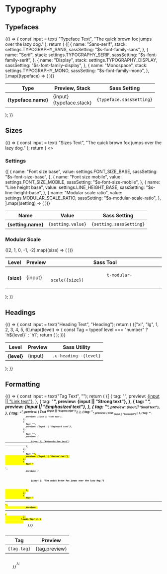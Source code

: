 
<Meta title="Styles/Typography" />

# Typography

## Typefaces

<Canvas>
  <Story name="Typefaces">
    {() => {
      const input = text(
        "Typeface Text",
        "The quick brown fox jumps over the lazy dog."
      );
      return (
        <Table size="lg-vertical">
          <thead>
            <tr>
              <th>Type</th>
              <th>Preview, Stack</th>
              <th>Sass Setting</th>
            </tr>
          </thead>
          <tbody>
            {[
              {
                name: "Sans-serif",
                stack: settings.TYPOGRAPHY_SANS,
                sassSetting: "$s-font-family-sans",
              },
              {
                name: "Serif",
                stack: settings.TYPOGRAPHY_SERIF,
                sassSetting: "$s-font-family-serif",
              },
              {
                name: "Display",
                stack: settings.TYPOGRAPHY_DISPLAY,
                sassSetting: "$s-font-family-display",
              },
              {
                name: "Monospace",
                stack: settings.TYPOGRAPHY_MONO,
                sassSetting: "$s-font-family-mono",
              },
            ].map((typeface) => (
              <tr key={typeface.stack}>
                <th>{typeface.name}</th>
                <td>
                  <span
                    style={{ fontFamily: typeface.stack, fontSize: "1.44em" }}
                  >
                    {input}
                  </span>
                  <br />
                  <span className="u-color--dimmed">{typeface.stack}</span>
                </td>
                <td>
                  <code className="u-select--all">{typeface.sassSetting}</code>
                </td>
              </tr>
            ))}
          </tbody>
        </Table>
      );
    }}
  </Story>
</Canvas>

## Sizes

<Canvas>
  <Story name="Sizes">
    {() => {
      const input = text(
        "Sizes Text",
        "The quick brown fox jumps over the lazy dog."
      );
      return (
        <>
          <h3>Settings</h3>
          <Table>
            <thead>
              <tr>
                <th>Name</th>
                <th>Value</th>
                <th>Sass Setting</th>
              </tr>
            </thead>
            <tbody>
              {[
                {
                  name: "Font size base",
                  value: settings.FONT_SIZE_BASE,
                  sassSetting: "$s-font-size-base",
                },
                {
                  name: "Font size mobile",
                  value: settings.FONT_SIZE_MOBILE,
                  sassSetting: "$s-font-size-mobile",
                },
                {
                  name: "Line height base",
                  value: settings.LINE_HEIGHT_BASE,
                  sassSetting: "$s-line-height-base",
                },
                {
                  name: "Modular scale ratio",
                  value: settings.MODULAR_SCALE_RATIO,
                  sassSetting: "$s-modular-scale-ratio",
                },
              ].map((setting) => (
                <tr key={setting.sassSetting}>
                  <th>{setting.name}</th>
                  <td>
                    <code>{setting.value}</code>
                  </td>
                  <td>
                    <code className="u-select--all">{setting.sassSetting}</code>
                  </td>
                </tr>
              ))}
            </tbody>
          </Table>
          <h3>Modular Scale</h3>
          <Table>
            <thead>
              <tr>
                <th>Level</th>
                <th>Preview</th>
                <th>Sass Tool</th>
              </tr>
            </thead>
            <tbody>
              {[2, 1, 0, -1, -2].map((size) => (
                <tr key={size}>
                  <th>{size}</th>
                  <td>
                    <span className={styles[`storybook-size--${size.toString()}`]}>
                      {input}
                    </span>
                  </td>
                  <td>
                    <code className="u-select--all">
                      t-modular-scale({size})
                    </code>
                  </td>
                </tr>
              ))}
            </tbody>
          </Table>
        </>
      );
    }}
  </Story>
</Canvas>

## Headings

<Canvas>
  <Story name="Headings">
    {() => {
      const input = text("Heading Text", "Heading");
      return (
        <Table>
          <thead>
            <tr>
              <th>Level</th>
              <th>Preview</th>
              <th>Sass Utility</th>
            </tr>
          </thead>
          <tbody>
            {["xl", "lg", 1, 2, 3, 4, 5, 6].map((level) => {
              const Tag = typeof level === "number" ? `h${level}` : `h1`;
              return (
                <tr key={level}>
                  <th>{level}</th>
                  <td>
                    <Tag className={`u-heading--${level} u-vr--bottom-0-@xs`}>
                      {input}
                    </Tag>
                  </td>
                  <td>
                    <code className="u-select--all">.u-heading--{level}</code>
                  </td>
                </tr>
              );
            })}
          </tbody>
        </Table>
      );
    }}
  </Story>
</Canvas>

## Formatting

<Canvas>
  <Story name="Formatting">
    {() => {
      const input = text("Tag Text", "");
      return (
        <Table>
          <thead>
            <tr>
              <th>Tag</th>
              <th>Preview</th>
            </tr>
          </thead>
          <tbody>
            {[
              {
                tag: "<a>",
                preview: <a href="!#">{input || "Link text"}</a>,
              },
              {
                tag: "<strong>",
                preview: <strong>{input || "Strong text"}</strong>,
              },
              {
                tag: "<em>",
                preview: <em>{input || "Emphasized text"}</em>,
              },
              {
                tag: "<small>",
                preview: <small>{input || "Small text"}</small>,
              },
              {
                tag: "<sup>",
                preview: (
                  <span>
                    Text <sup>{input || "Superscript"}</sup>
                  </span>
                ),
              },
              {
                tag: "<sub>",
                preview: (
                  <span>
                    Text <sub>{input || "Subscript"}</sub>
                  </span>
                ),
              },
              {
                tag: "<code>",
                preview: <code>{input || "Code text"}</code>,
              },
              {
                tag: "<kbd>",
                preview: <kbd>{input || "Keyboard text"}</kbd>,
              },
              {
                tag: "<abbr>",
                preview: (
                  <abbr title="Abbreviation">
                    {input || "Abbreviation text"}
                  </abbr>
                ),
              },
              {
                tag: "<mark>",
                preview: <mark>{input || "Marked text"}</mark>,
              },
              {
                tag: "<p>",
                preview: (
                  <p className="u-vr--bottom-0-@xs">
                    {input || "The quick brown fox jumps over the lazy dog."}
                  </p>
                ),
              },
              {
                tag: "<hr>",
                preview: <hr style={{ marginTop: "0", marginBottom: "0" }} />,
              },
            ].map((tag) => (
              <tr key={tag.tag}>
                <td>
                  <code className="u-select--all">{tag.tag}</code>
                </td>
                <td>{tag.preview}</td>
              </tr>
            ))}
          </tbody>
        </Table>
      );
    }}
  </Story>
</Canvas>
